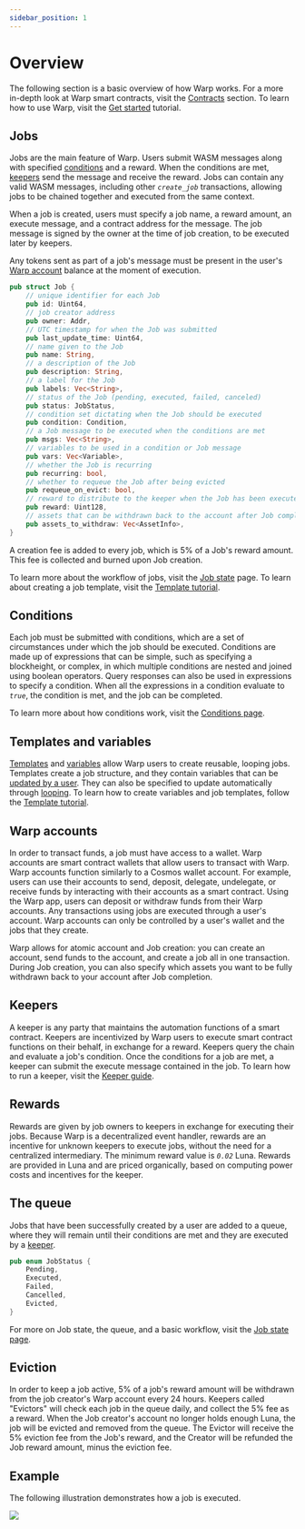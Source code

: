 ```yaml
---
sidebar_position: 1
---
```


# Overview

The following section is a basic overview of how Warp works. For a more in-depth look at Warp smart contracts, visit the [Contracts](../contracts/messages) section. To learn how to use Warp, visit the [Get started](../get-started.mdx) tutorial. 

## Jobs

Jobs are the main feature of Warp. Users submit WASM messages along with specified [conditions](#conditions) and a reward. When the conditions are met, [keepers](#keepers) send the message and receive the reward. Jobs can contain any valid WASM messages, including other _`create_job`_ transactions, allowing jobs to be chained together and executed from the same context.

When a job is created, users must specify a job name, a reward amount, an execute message, and a contract address for the message. The job message is signed by the owner at the time of job creation, to be executed later by keepers. 

Any tokens sent as part of a job's message must be present in the user's [Warp account](#account) balance at the moment of execution.

```rust
pub struct Job {
    // unique identifier for each Job
    pub id: Uint64,
    // job creator address
    pub owner: Addr,
    // UTC timestamp for when the Job was submitted
    pub last_update_time: Uint64,
    // name given to the Job
    pub name: String,
    // a description of the Job
    pub description: String,
    // a label for the Job
    pub labels: Vec<String>,
    // status of the Job (pending, executed, failed, canceled)
    pub status: JobStatus,
    // condition set dictating when the Job should be executed
    pub condition: Condition,
    // a Job message to be executed when the conditions are met
    pub msgs: Vec<String>,
    // variables to be used in a condition or Job message
    pub vars: Vec<Variable>,
    // whether the Job is recurring
    pub recurring: bool,
    // whether to requeue the Job after being evicted
    pub requeue_on_evict: bool,
    // reward to distribute to the keeper when the Job has been executed
    pub reward: Uint128,
    // assets that can be withdrawn back to the account after Job completion
    pub assets_to_withdraw: Vec<AssetInfo>,
}
```

A creation fee is added to every job, which is 5% of a Job's reward amount. This fee is collected and burned upon Job creation. 

To learn more about the workflow of jobs, visit the [Job state](./state.mdx) page. To learn about creating a job template, visit the [Template tutorial](../guides/template.mdx).

## Conditions

Each job must be submitted with conditions, which are a set of circumstances under which the job should be executed. Conditions are made up of expressions that can be simple, such as specifying a blockheight, or complex, in which multiple conditions are nested and joined using boolean operators. Query responses can also be used in expressions to specify a condition. When all the expressions in a condition evaluate to _`true`_, the condition is met, and the job can be completed. 

To learn more about how conditions work, visit the [Conditions page](./condition.mdx).

## Templates and variables

[Templates](./templates.mdx) and [variables](./variables.mdx) allow Warp users to create reusable, looping jobs. Templates create a job structure, and they contain variables that can be [updated by a user](../get-started.mdx#create-a-job-using-a-premade-template). They can also be specified to update automatically through [looping](./variables.mdx#update-functions-and-loops). To learn how to create variables and job templates, follow the [Template tutorial](../guides/template.mdx). 

## Warp accounts

In order to transact funds, a job must have access to a wallet. Warp accounts are smart contract wallets that allow users to transact with Warp. Warp accounts function similarly to a Cosmos wallet account. For example, users can use their accounts to send, deposit, delegate, undelegate, or receive funds by interacting with their accounts as a smart contract. Using the Warp app, users can deposit or withdraw funds from their Warp accounts. Any transactions using jobs are executed through a user's account. Warp accounts can only be controlled by a user's wallet and the jobs that they create. 

Warp allows for atomic account and Job creation: you can create an account, send funds to the account, and create a job all in one transaction. During Job creation, you can also specify which assets you want to be fully withdrawn back to your account after Job completion. 

## Keepers

A keeper is any party that maintains the automation functions of a smart contract. Keepers are incentivized by Warp users to execute smart contract functions on their behalf, in exchange for a reward. Keepers query the chain and evaluate a job's condition. Once the conditions for a job are met, a keeper can submit the execute message contained in the job. To learn how to run a keeper, visit the [Keeper guide](../guides/keeper.mdx). 

## Rewards 

Rewards are given by job owners to keepers in exchange for executing their jobs. Because Warp is a decentralized event handler, rewards are an incentive for unknown keepers to execute jobs, without the need for a centralized intermediary. The minimum reward value is _`0.02`_ Luna. Rewards are provided in Luna and are priced organically, based on computing power costs and incentives for the keeper. 

## The queue

Jobs that have been successfully created by a user are added to a queue, where they will remain until their conditions are met and they are executed by a [keeper](#keepers). 

```rust
pub enum JobStatus {
    Pending,
    Executed,
    Failed,
    Cancelled,
    Evicted,
}
```

For more on Job state, the queue, and a basic workflow, visit the [Job state page](./state.mdx).

## Eviction

In order to keep a job active, 5% of a job's reward amount will be withdrawn from the job creator's Warp account every 24 hours. Keepers called "Evictors" will check each job in the queue daily, and collect the 5% fee as a reward. When the Job creator's account no longer holds enough Luna, the job will be evicted and removed from the queue. The Evictor will receive the 5% eviction fee from the Job's reward, and the Creator will be refunded the Job reward amount, minus the eviction fee. 


## Example

The following illustration demonstrates how a job is executed. 

![](/img/warp/job.png)

